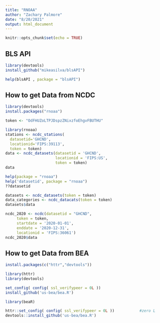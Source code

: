 ```yaml
---
title: "RNOAA"
author: "Zachary Palmore"
date: "8/20/2021"
output: html_document
---
```


```r
knitr::opts_chunk$set(echo = TRUE)
```

## BLS API


```r
library(devtools)
install_github("mikeasilva/blsAPI")
```


```r
help(blsAPI , package = "blsAPI")
```


## How to get Data from NCDC


```r
library(devtools)
install.packages("rnoaa")
```


```r
token <- "OdFHUZoLTPJDspzZNixzfoEhgvFBUTHU" 
```



```r
library(rnoaa)
stations <- ncdc_stations(
  datasetid='GHCND', 
  locationid='FIPS:39113',
  token = token)
data <- ncdc_datasets(datasetid = 'GHCND', 
                      locationid = 'FIPS:US',
                      token = token)
data
```



```r
help(package = "rnoaa")
help('datasetid', package = "rnoaa")
??datasetid
```


```r
datasets <- ncdc_datasets(token = token)
data_categories <- ncdc_datacats(token = token)
datasets$data
```


```r
ncdc_2020 <- ncdc(datasetid = "GHCND", 
     token = token,
     startdate = '2020-01-01',
     enddate = '2020-12-31',
     locationid = 'FIPS:36061')
ncdc_2020$data
```




## How to get Data from BEA 


```r
install.packages(c("httr","devtools"))
```


```r
library(httr)
library(devtools)
```



```r
set_config( config( ssl_verifypeer = 0L )) 
install_github('us-bea/bea.R') 

```


```r
library(beaR)
```

```r
httr::set_config( config( ssl_verifypeer = 0L ))           #zero L
devtools::install_github('us-bea/bea.R')
```

```r

```


